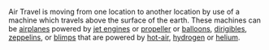 Air Travel is moving from one location to another location by use of a machine which travels above the surface of the earth. These machines can be [[airplanes]] powered by [[jet engines]] or [[propeller]] or [[balloons]], [[dirigibles]], [[zeppelins]], or [[blimps]] that are  powered by [[hot-air]], [[hydrogen]] or [[helium]].